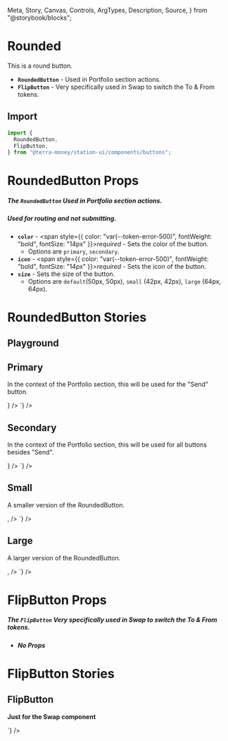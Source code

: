  Meta,
  Story,
  Canvas,
  Controls,
  ArgTypes,
  Description,
  Source,
} from "@storybook/blocks";

<Meta title="Components/Buttons/Rounded" />

# Rounded

This is a round button.

- **`RoundedButton`** - Used in Portfolio section actions.
- **`FlipButton`** - Very specifically used in Swap to switch the To & From tokens.

## Import

```jsx
import {
  RoundedButton,
  FlipButton,
} from "@terra-money/station-ui/components/buttons";
```

# RoundedButton Props

##### The `RoundedButton` Used in Portfolio section actions.

##### Used for routing and not submitting.

- **`color`** - <span style={{ color: "var(--token-error-500)", fontWeight: "bold", fontSize: "14px" }}>_required_</span> - Sets the color of the button.
  - Options are `primary`, `secondary`.
- **`icon`** - <span style={{ color: "var(--token-error-500)", fontWeight: "bold", fontSize: "14px" }}>_required_</span> - Sets the icon of the button.
- **`size`** - Sets the size of the button.
  - Options are `default`(50px, 50px), `small` (42px, 42px), `large` (64px, 64px).

# RoundedButton Stories

## Playground

<div className="story_with_source_below">
  <Canvas of={RoundedButtonStories.Playground} />
  <Controls of={RoundedButtonStories.Playground} />
</div>

## Primary

In the context of the Portfolio section, this will be used for the "Send" button.

<div className="story_with_source_below">
  <Canvas of={RoundedButtonStories.Primary} />
  <Source
    code={`
    <RoundedButton
    color='primary'
    size='default'
    icon={<SendArrow fill='var(--token-light-white)' />}
  />
  `}
  />
</div>

## Secondary

In the context of the Portfolio section, this will be used for all buttons besides "Send".

<div className="story_with_source_below">
  <Canvas of={RoundedButtonStories.Secondary} />
  <Source
    code={`
    <RoundedButton
    color='secondary'
    size='default'
    icon={<Receive fill='var(--token-light-white)' />}
  />
  `}
  />
</div>

## Small

A smaller version of the RoundedButton.

<div className="story_with_source_below">
  <Canvas of={RoundedButtonStories.Small} />
  <Source
    code={`
    <RoundedButton
    color: 'secondary',
    size: 'small',
    icon: <FlipArrows fill='var(--token-light-100)' />,
  />
  `}
  />
</div>

## Large

A larger version of the RoundedButton.

<div className="story_with_source_below">
  <Canvas of={RoundedButtonStories.Large} />
  <Source
    code={`
    <RoundedButton
    color: 'primary',
    size: 'large',
    icon: <SwapArrows fill='var(--token-light-white)' />,
  />
  `}
  />
</div>

# FlipButton Props

##### The `FlipButton` Very specifically used in Swap to switch the To & From tokens.

- **_No Props_**

# FlipButton Stories

## FlipButton

**Just for the Swap component**

<div className="story_with_source_below">
  <Canvas of={FlipButtonStories.Button} />
  <Source
    code={`
    <FlipButton />
  `}
  />
</div>
